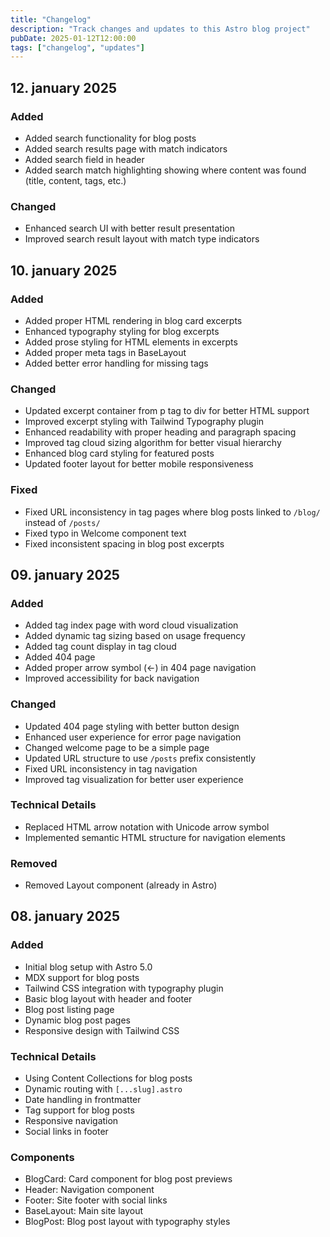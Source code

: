 ```yaml
---
title: "Changelog"
description: "Track changes and updates to this Astro blog project"
pubDate: 2025-01-12T12:00:00
tags: ["changelog", "updates"]
---
```


## 12. january 2025

### Added

- Added search functionality for blog posts
- Added search results page with match indicators
- Added search field in header
- Added search match highlighting showing where content was found (title, content, tags, etc.)

### Changed

- Enhanced search UI with better result presentation
- Improved search result layout with match type indicators

## 10. january 2025

### Added

- Added proper HTML rendering in blog card excerpts
- Enhanced typography styling for blog excerpts
- Added prose styling for HTML elements in excerpts
- Added proper meta tags in BaseLayout
- Added better error handling for missing tags

### Changed

- Updated excerpt container from p tag to div for better HTML support
- Improved excerpt styling with Tailwind Typography plugin
- Enhanced readability with proper heading and paragraph spacing
- Improved tag cloud sizing algorithm for better visual hierarchy
- Enhanced blog card styling for featured posts
- Updated footer layout for better mobile responsiveness

### Fixed

- Fixed URL inconsistency in tag pages where blog posts linked to `/blog/` instead of `/posts/`
- Fixed typo in Welcome component text
- Fixed inconsistent spacing in blog post excerpts

## 09. january 2025

### Added

- Added tag index page with word cloud visualization
- Added dynamic tag sizing based on usage frequency
- Added tag count display in tag cloud
- Added 404 page
- Added proper arrow symbol (←) in 404 page navigation
- Improved accessibility for back navigation

### Changed

- Updated 404 page styling with better button design
- Enhanced user experience for error page navigation
- Changed welcome page to be a simple page
- Updated URL structure to use `/posts` prefix consistently
- Fixed URL inconsistency in tag navigation
- Improved tag visualization for better user experience

### Technical Details

- Replaced HTML arrow notation with Unicode arrow symbol
- Implemented semantic HTML structure for navigation elements

### Removed

- Removed Layout component (already in Astro)

## 08. january 2025

### Added

- Initial blog setup with Astro 5.0
- MDX support for blog posts
- Tailwind CSS integration with typography plugin
- Basic blog layout with header and footer
- Blog post listing page
- Dynamic blog post pages
- Responsive design with Tailwind CSS

### Technical Details

- Using Content Collections for blog posts
- Dynamic routing with `[...slug].astro`
- Date handling in frontmatter
- Tag support for blog posts
- Responsive navigation
- Social links in footer

### Components

- BlogCard: Card component for blog post previews
- Header: Navigation component
- Footer: Site footer with social links
- BaseLayout: Main site layout
- BlogPost: Blog post layout with typography styles

